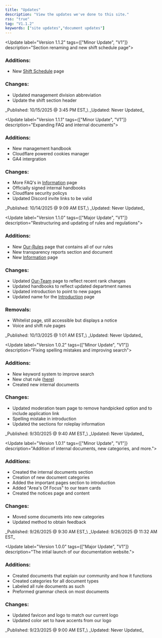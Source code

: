 ```yaml
---
title: "Updates"
description: "View the updates we've done to this site."
rss: "true"
tag: "V1.1.2"
keywords: ["site updates","document updates"]
---
```


<Update label="Version 1.1.2" tags={["Minor Update", "V1"]} description="Section renaming and new shift schedule page">
  ### Additions:

  - New [Shift Schedule](/shifts/shift-schedule) page

  ### Changes:

  - Updated management division abbreviation
  - Update the shift section header

  <Frame>
    _Published: 10/15/2025 @ 3:45 PM EST_\
    _Updated: Never Updated_
  </Frame>
</Update>

<Update label="Version 1.1.1" tags={["Minor Update", "V1"]} description="Expanding FAQ and internal documents">
  ### Additions:

  - New management handbook
  - Cloudflare powered cookies manager
  - GA4 intergration

  ### Changes:

  - More FAQ's in [Information](/information) page
  - Officially signed internal handbooks
  - Cloudflare security policys
  - Updated Discord invite links to be valid

  <Frame>
    _Published: 10/14/2025 @ 9:09 AM EST_\
    _Updated: Never Updated_
  </Frame>
</Update>

<Update label="Version 1.1.0" tags={["Major Update", "V1"]} description="Restructuring and updating of rules and regulations">
  ### **Additions:**

  - New [Our-Rules](/community-rules/our-rules) page that contains all of our rules
  - New transparency reports section and document
  - New [Information](/information) page

  ### **Changes:**

  - Updated [Our-Team](/about-us/our-team) page to reflect recent rank changes
  - Updated handbooks to reflect updated department names
  - Updated introduction to point to new pages
  - Updated name for the [Introduction](/home) page

  ### Removals:

  - Whitelist page, still accessible but displays a notice
  - Voice and shift rule pages

  <Frame>
    _Published: 10/13/2025 @ 1:01 AM EST_\
    _Updated: Never Updated_
  </Frame>
</Update>

<Update label="Version 1.0.2" tags={["Minor Update", "V1"]} description="Fixing spelling mistakes and improving search">
  ### Additions:

  - New keyword system to improve search
  - New chat rule ([here](https://docs.valleycorrectional.xyz/community-rules/chat-rules#disclosure-of-classified-information))
  - Created new internal documents

  ### Changes:

  - Updated moderation team page to remove handpicked option and to include application link
  - Spelling mistake in introduction
  - Updated the sections for roleplay information

  <Frame>
    _Published: 9/30/2025 @ 9:40 AM EST_\
    _Updated: Never Updated_
  </Frame>
</Update>

<Update label="Version 1.0.1" tags={["Minor Update", "V1"]} description="Addition of internal documents, new categories, and more.">
  ### Additions:

  - Created the internal documents section
  - Creation of new document categories
  - Added the important pages section to introduction
  - Added "Area's Of Focus" to our team cards
  - Created the notices page and content

  ### Changes:

  - Moved some documents into new categories
  - Updated method to obtain feedback

  <Frame>
    _Published: 9/26/2025 @ 9:30 AM EST_\
    _Updated: 9/26/2025 @ 11:32 AM EST_
  </Frame>
</Update>

<Update label="Version 1.0.0" tags={["Major Update", "V1"]} description="The intial launch of our documentation website.">
  ### Additions:

  - Created documents that explain our community and how it functions
  - Created categories for all document types
  - Labeled all rule documents as such
  - Preformed grammar check on most documents

  ### Changes:

  - Updated favicon and logo to match our current logo
  - Updated color set to have accents from our logo

  <Frame>
    _Published: 9/23/2025 @ 9:00 AM EST_\
    _Updated: Never Updated_
  </Frame>
</Update>